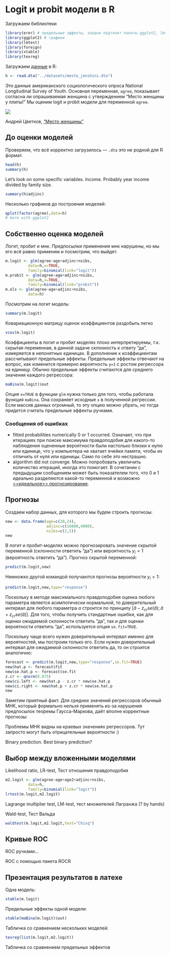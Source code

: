 # Logit и probit модели в R

Загружаем библиотеки
```r
library(erer) # предельные эффекты, заодно подтянет пакеты ggplot2, lmtest
library(ggplot2) # графики
library(lmtest) 
library(foreign)
library(xtable)
library(texreg)
```

Загружаем [данные](https://github.com/bdemeshev/em301/raw/master/datasets/mesto_jenshini.dta) в R:
```r
h <- read.dta("../datasets/mesto_jenshini.dta")
```

Это данные американского социологического опроса National Longitudinal Survey of Youth. Основная переменная, `agree`, показывает согласна ли опрашиваемая женщина с утверждением "Место женщины у плиты!" Мы оценим logit и probit модели для переменной `agree`.

![](03_plita.gif)

Андрей Цветков, ["Место женщины"](http://ccra.ru/Plk)

## До оценки моделей

Проверяем, что всё корректно загрузилось --- `.dta` это не родной для R формат. 
```r
head(h)
summary(h)
```

Let's look on some specific variables. Income. Probably year income divided by family size.
```r
summary(h$adjinc)
```

Несколько графиков до построения моделей:
```r
qplot(factor(agree),data=h)
# more with ggplot2
```

## Собственно оценка моделей

Логит, пробит и мнк. Предпосылки применения мнк нарушены, но мы его всё равно применим и посмотрим, что выйдет.
```r
m.logit <- glm(agree~age+adjinc+nsibs,
          data=h,x=TRUE,
          family=binomial(link="logit"))
m.probit <- glm(agree~age+adjinc+nsibs,
          data=h,x=TRUE,
          family=binomial(link="probit"))
m.ols <- glm(agree~age+adjinc+nsibs,
          data=h)
```

Посмотрим на логит модель:
```r
summary(m.logit)
```

Ковариационную матрицу оценок коэффициентов раздобыть легко
```r
vcov(m.logit)
```


Коэффициенты в логит и пробит моделях плохо интерпретируемы, т.к. скрытая переменная, в данной задаче  склонность к ответу "да", измеряется в непонятных единицах. В дополнение к коэффициентам рассчитывают предельные эффекты. Предельные эффекты отвечают на вопрос, как изменится примерно вероятность `y=1` с ростом регрессора на единицу. Обычно предельные эффекты считаются для среднего значения каждого регрессора:
```r
maBina(m.logit)$out
```
Опция `x=TRUE` в функции `glm` нужна только для того, чтобы работала функция `maBina`. Она сохраняет исходные `x` в полученной регрессии. Если массив данных огромный, то эту опцию можно убрать, но тогда придется считать предельные эффекты ручками.

### Сообщения об ошибках

* fitted probabilities numerically 0 or 1 occurred. Означает, что при итерациях при поиске максимума правдоподобия для какого-то наблюдения оцененные вероятности были настолько близки к нулю или единице, что у компьютера не хватает ячейки памяти, чтобы их отличить от нуля или единицы. Само по себе это нестрашно.
* algorithm did not converge. Можно попробовать увеличить количество итераций, иногда это помогает. В сочетании с предыдущим сообщением может быть показателем того, что 0 и 1 идеально разделяются какой-то переменной и возможно [<<идеальное>> прогнозирование](http://stats.stackexchange.com/questions/45803).


## Прогнозы

Создаем набор данных, для которого мы будем строить прогнозы:
```r
new <- data.frame(age=c(20,24),
                  adjinc=c(16000,4000),
                  nsibs=c(2,5))
new
```

В логит и пробит-моделях можно прогнозировать значение скрытой переменной (склонности ответить "да") или вероятность $y_i=1$ (вероятность ответить "да"). Прогноз скрытой переменной:
```r
predict(m.logit,new)
```

Немножко другой командой получаются прогнозы вероятности $y_i=1$:
```r
predict(m.logit,new,type="response")
```

Поскольку в методе максимального правдоподобия оценка любого параметра является асимпотически нормальной, то доверительный интервал для любого параметра $a$ строится по принципу $[\hat{a}-z_{cr}se(\hat{a});\hat{a}+z_{cr}se(\hat{a})]$. Для того, чтобы получить стандартные ошибки, как для оценки ожидаемой склонности ответить "да", так и для оценки вероятности ответить "да", используется опция `se.fit=TRUE`.

Поскольку чаще всего нужен доверительный интервал именно для вероятностей, мы построим только его. Если нужен доверительный интервал для ожидаемой склонности ответить да, то он строится аналогично:

```r
forecast <- predict(m.logit,new,type="response",se.fit=TRUE)
new$hat.p <- forecast$fit
new$se.hat.p <- forecast$se.fit
z.cr <- qnorm(0.975)
new$ci.left <- new$hat.p - z.cr * new$se.hat.p
new$ci.right <- new$hat.p + z.cr * new$se.hat.p
new
```


Заметим приятный факт. Для средних значений регрессоров обычный МНК, который формально нельзя применять из-за нарушения предпосылок теоремы Гаусса-Маркова, даёт вполне корректные прогнозы:


Проблемы МНК видны на краевых значениях регрессоров. Тут запросто могут быть отрицательные вероятности :)



Binary prediction. Best binary prediction?


## Выбор между вложенными моделями

Likelihood ratio, LR-test, Тест отношения правдоподобия
```r
m2.logit <- glm(agree~age+age2+adjinc+nsibs,
          data=h,
          family=binomial(link="logit"))
lrtest(m.logit,m2.logit)
```

Lagrange multiplier test, LM-test, тест множителей Лагранжа (? by hands)

Wald-test, Тест Вальда
```r
waldtest(m.logit,m2.logit,test="Chisq")
```






## Кривые ROC




ROC ручками...





ROC с помощью пакета ROCR

## Презентация результатов в латехе


Одна модель:
```r
xtable(m.logit)
```

Предельные эффекты одной модели:
```r
xtable(maBina(m.logit)$out)
```

Табличка со сравнением нескольких моделей:
```r
texreg(list(m.logit,m2.logit))
```

Табличка со сравнением предельных эффектов
```r

```


